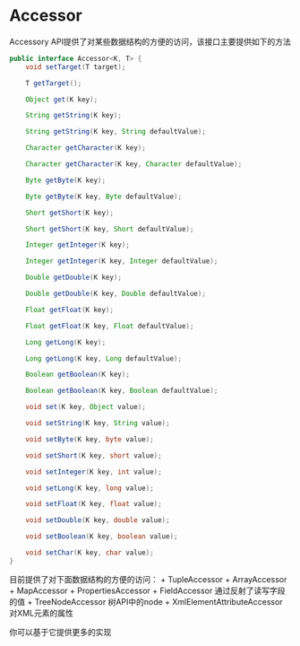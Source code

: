 # Accessor {#lanx-java_references_accessor}

Accessory API提供了对某些数据结构的方便的访问，该接口主要提供如下的方法
```java
public interface Accessor<K, T> {
    void setTarget(T target);

    T getTarget();

    Object get(K key);

    String getString(K key);

    String getString(K key, String defaultValue);

    Character getCharacter(K key);

    Character getCharacter(K key, Character defaultValue);

    Byte getByte(K key);

    Byte getByte(K key, Byte defaultValue);

    Short getShort(K key);

    Short getShort(K key, Short defaultValue);

    Integer getInteger(K key);

    Integer getInteger(K key, Integer defaultValue);

    Double getDouble(K key);

    Double getDouble(K key, Double defaultValue);

    Float getFloat(K key);

    Float getFloat(K key, Float defaultValue);

    Long getLong(K key);

    Long getLong(K key, Long defaultValue);

    Boolean getBoolean(K key);

    Boolean getBoolean(K key, Boolean defaultValue);

    void set(K key, Object value);

    void setString(K key, String value);

    void setByte(K key, byte value);

    void setShort(K key, short value);

    void setInteger(K key, int value);

    void setLong(K key, long value);

    void setFloat(K key, float value);

    void setDouble(K key, double value);

    void setBoolean(K key, boolean value);

    void setChar(K key, char value);
}

```

目前提供了对下面数据结构的方便的访问：
+ TupleAccessor
+ ArrayAccessor
+ MapAccessor 
+ PropertiesAccessor
+ FieldAccessor 通过反射了读写字段的值
+ TreeNodeAccessor 树API中的node
+ XmlElementAttributeAccessor 对XML元素的属性

你可以基于它提供更多的实现


